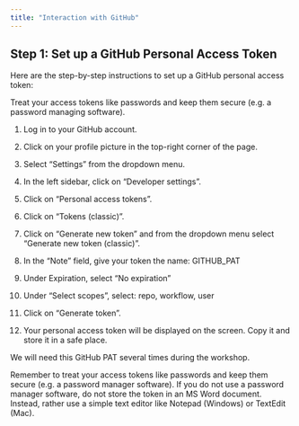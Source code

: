 ```yaml
---
title: "Interaction with GitHub"
---
```


## Step 1: Set up a GitHub Personal Access Token

Here are the step-by-step instructions to set up a GitHub personal access token:

::: {.callout-important collapse="false"}
Treat your access tokens like passwords and keep them secure (e.g. a password managing software).
:::

1.  Log in to your GitHub account.

2.  Click on your profile picture in the top-right corner of the page.

3.  Select "Settings" from the dropdown menu.

4.  In the left sidebar, click on "Developer settings".

5.  Click on "Personal access tokens".

6.  Click on ["Tokens (classic)"]{.highlight-yellow}.

7.  Click on "Generate new token" and from the dropdown menu select ["Generate new token (classic)"]{.highlight-yellow}.

8.  In the "Note" field, give your token the name: GITHUB_PAT

9.  Under Expiration, select "No expiration"

10. Under "Select scopes", select: [repo, workflow, user]{.highlight-yellow}

11. Click on "Generate token".

12. Your personal access token will be displayed on the screen. Copy it and store it in a safe place.

[We will need this GitHub PAT several times during the workshop.]{.highlight-yellow} 

Remember to treat your access tokens like passwords and keep them secure (e.g. a password manager software). [If you do not use a password manager software, [do not]{.a} store the token in an MS Word document.]{.highlight-yellow} Instead, rather use a simple text editor like Notepad (Windows) or TextEdit (Mac). 
